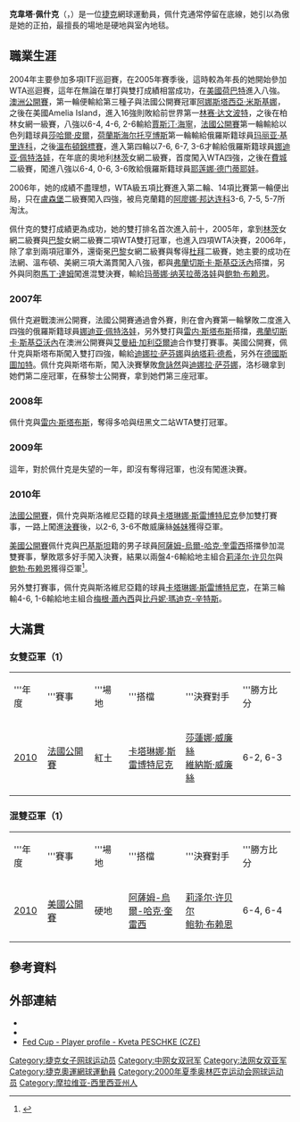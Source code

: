 {{Infobox 網球選手
|姓名=克韋塔·佩什克<br/>Květa Peschke
|image=[[File:Kveta_Peschke_2011_US_Open.jpg|250px]]
|国籍={{CZE}}
|生年=1975年
|生日={{birth date and age|mf=yes|1975|7|9}}
|出生地={{CZE}}Bílovec
|居住地=[[布拉格|布拉格]]
|身高={{height|m=1.65}}
|体重={{convert|58|kg|lb|abbr=on}}
|持拍手=右
|反拍=双手
|转职业年=1993年
|球拍=
|球衣=
|球鞋=
|单打最高排名= '''26'''（2005年11月7日）
|雙打最高排名= '''1''' （2011年7月4日）
|现單打排名= --
|現雙打排名= 28 （2017年7月3日）
|单打冠军头衔=(WTA)1(ITF)10
|双打冠军头衔=(WTA)28(ITF)8
|职业战绩=175胜108负
|奖金=$2,456,578[[美元|美元]]
|澳网最好成绩=女單第三轮（2000）<br /> 女雙八強（2002、2008）
|法网最好成绩=女單第三轮（1999，2000）<br /> 女雙亞軍（2010）
|温网最好成绩=女單第四轮（2005）<br /> 女雙八強（2006，2007，2010）
|美网最好成绩=女單第二轮（1998，2000）<br /> 女雙四強（2006，2007）
|大满贯个数=1（雙打1個）
|奥运会最好成绩=
}}

'''克韋塔·佩什克'''（{{lang-cs|'''Květa Peschkeová'''}}，{{bd|1975年|7月9日|catIdx=Peschke}}）是一位[[捷克|捷克]]網球運動員，佩什克通常停留在底線，她引以為傲是她的正拍，最擅長的場地是硬地與室內地毯。

== 職業生涯 ==
2004年主要參加多項ITF巡迴賽，在2005年賽季後，這時較為年長的她開始參加WTA巡迴賽，這年在無論在單打與雙打成績相當成功，在[[美國|美國]][[荷巴特|荷巴特]]進入八強。[[2005年澳洲網球公開賽|澳洲公開賽]]，第一輪便輸給第三種子與法國公開賽冠軍[[阿娜斯塔西亞·米斯基娜|阿娜斯塔西亞·米斯基娜]]，之後在美國Amelia Island，進入16強則敗給前世界第一[[林赛·达文波特|林赛·达文波特]]，之後在柏林女網一級賽，八強以6-4, 4-6, 2-6輸給[[賈斯汀·海寧|賈斯汀·海寧]]，[[2005年法國網球公開賽|法國公開賽]]第一輪輸給以色列籍球員[[莎哈爾·皮爾|莎哈爾·皮爾]]，[[荷蘭|荷蘭]][[斯海尔托亨博斯|斯海尔托亨博斯]]第一輪輸給俄羅斯籍球員[[玛丽亚·基里连科|玛丽亚·基里连科]]，之後[[2005年溫布頓網球錦標賽|溫布頓錦標賽]]，進入第四輪以7-6, 6-7, 3-6才輸給俄羅斯籍球員[[娜迪亚·佩特洛娃|娜迪亚·佩特洛娃]]，在年底的奧地利[[林茨|林茨]]女網二級賽，首度闖入WTA四強，之後在[[費城|費城]]二級賽，闖進八強以6-4, 0-6, 3-6敗給俄羅斯籍球員[[耶莲娜·德门蒂耶娃|耶莲娜·德门蒂耶娃]]。

2006年，她的成績不盡理想，WTA級五項比賽進入第二輪、14項比賽第一輪便出局，只在[[盧森堡|盧森堡]]二級賽闖入四強，被烏克蘭籍的[[阿廖娜·邦达连科|阿廖娜·邦达连科]]3-6, 7-5, 5-7所淘汰。

佩什克的雙打成績更為成功，她的雙打排名首次進入前十，2005年，拿到[[林茨|林茨]]女網二級賽與[[巴黎|巴黎]]女網二級賽二項WTA雙打冠軍，也進入四項WTA決賽，2006年，除了拿到兩項冠軍外，還衛冕[[巴黎|巴黎]]女網二級賽與奪得[[杜拜|杜拜]]二級賽，她主要的成功在法網、溫布頓、美網三項大滿貫闖入八強，都與[[弗蘭切斯卡·斯基亞沃內|弗蘭切斯卡·斯基亞沃內]]搭擋，另外與同胞[[馬丁·達姆|馬丁·達姆]]闖進混雙決賽，輸給[[玛蒂娜·纳芙拉蒂洛娃|玛蒂娜·纳芙拉蒂洛娃]]與[[鲍勃·布赖恩|鲍勃·布赖恩]]。

=== 2007年 ===
佩什克避戰澳洲公開賽，法國公開賽通過會外賽，則在會內賽第一輪擊敗二度進入四強的俄羅斯籍球員[[娜迪亚·佩特洛娃|娜迪亚·佩特洛娃]]，另外雙打與[[雷内·斯塔布斯|雷内·斯塔布斯]]搭擋，[[弗蘭切斯卡·斯基亞沃內|弗蘭切斯卡·斯基亞沃內]]在澳洲公開賽與[[艾曼紐·加利亞爾迪|艾曼紐·加利亞爾迪]]合作雙打賽事。美國公開賽，佩什克與斯塔布斯闖入雙打四強，輸給[[迪娜拉·萨芬娜|迪娜拉·萨芬娜]]與[[纳塔莉·德希|纳塔莉·德希]]，另外在[[德國|德國]][[斯圖加特|斯圖加特]]。佩什克與斯塔布斯，闖入決賽擊敗[[詹詠然|詹詠然]]與[[迪娜拉·萨芬娜|迪娜拉·萨芬娜]]，洛杉磯拿到她們第二座冠軍，在蘇黎士公開賽，拿到她們第三座冠軍。

=== 2008年 ===
佩什克與[[雷内·斯塔布斯|雷内·斯塔布斯]]，奪得多哈與纽黑文二站WTA雙打冠軍。

=== 2009年 ===
這年，對於佩什克是失望的一年，即沒有奪得冠軍，也沒有闖進決賽。

=== 2010年 ===
[[2010年法國網球公開賽|法國公開賽]]，佩什克與斯洛維尼亞籍的球員[[卡塔琳娜·斯雷博特尼克|卡塔琳娜·斯雷博特尼克]]參加雙打賽事，一路上闖進[[2010年法國網球公開賽女子雙打比賽|決賽]]後，以2-6, 3-6不敵威廉絲[[維納斯·威廉絲|姊]][[莎蓮娜·威廉絲|妹]]獲得亞軍。

[[2010年美國網球公開賽|美國公開賽]]佩什克與[[巴基斯坦|巴基斯坦]]籍的男子球員[[阿薩姆-烏爾-哈克·奎雷西|阿薩姆-烏爾-哈克·奎雷西]]搭擋參加混雙賽事，擊敗眾多好手闖入決賽，結果以兩盤4-6輸給地主組合[[莉泽尔·许贝尔|莉泽尔·许贝尔]]與[[鲍勃·布赖恩|鲍勃·布赖恩]]獲得亞軍<ref>{{Cite web |url=http://www.nytimes.com/2010/09/10/sports/tennis/10straightsets.html?scp=1&sq=Peschke&st=cse |title=存档副本 |access-date=2010-11-17 |archive-date=2020-08-15 |archive-url=https://web.archive.org/web/20200815094306/https://www.nytimes.com/2010/09/10/sports/tennis/10straightsets.html?scp=1&sq=Peschke&st=cse |dead-url=no }}</ref>。

另外雙打賽事，佩什克與斯洛維尼亞籍的球員[[卡塔琳娜·斯雷博特尼克|卡塔琳娜·斯雷博特尼克]]，在第三輪輸4-6, 1-6輸給地主組合[[梅根·蕭內西|梅根·蕭內西]]與[[比丹妮·瑪迪克-辛特斯|比丹妮·瑪迪克-辛特斯]]。

== 大滿貫 ==
=== 女雙亞軍（1） ===
{| class="wikitable"
|width="50"|'''年度
|width="145"|'''賽事
|width="75"|'''場地
|width="200"|'''搭檔
|width="200"|'''決賽對手
|width="175"|'''勝方比分
|-bgcolor="#EBC2AF"
| [[2010年法國網球公開賽女子雙打比賽|2010]] || [[法國網球公開賽|法國公開賽]] || 紅土 || {{flagicon|CZE}} [[卡塔琳娜·斯雷博特尼克|卡塔琳娜·斯雷博特尼克]] || {{flagicon|USA}} [[莎蓮娜·威廉絲|莎蓮娜·威廉絲]] <br /> {{flagicon|USA}} [[維納斯·威廉絲|維納斯·威廉絲]] || 6-2, 6-3
|}

=== 混雙亞軍（1） ===
{| class="wikitable"
|width="50"|'''年度
|width="145"|'''賽事
|width="75"|'''場地
|width="200"|'''搭檔
|width="200"|'''決賽對手
|width="175"|'''勝方比分
|-bgcolor="#FFFFCC"
| [[2010年美國網球公開賽混合雙打比賽|2010]] || [[美國網球公開賽|美國公開賽]] || 硬地 || {{flagicon|PAK}} [[阿薩姆-烏爾-哈克·奎雷西|阿薩姆-烏爾-哈克·奎雷西]] || {{flagicon|USA}} [[莉泽尔·许贝尔|莉泽尔·许贝尔]] <br /> {{flagicon|USA}} [[鲍勃·布赖恩|鲍勃·布赖恩]] || 6-4, 6-4
|}

==參考資料==
{{reflist|2}}

==外部連結==
* {{WTA|3406}}
* {{ITF Profile|id=20003217}}
* [http://www.fedcup.com/en/players/player/profile.aspx?playerid=20003217 Fed Cup - Player profile - Kveta PESCHKE (CZE)] {{Wayback|url=http://www.fedcup.com/en/players/player/profile.aspx?playerid=20003217 |date=20160330095458 }}

{{Authority control}}
{{DEFAULTSORT:Peschke, Kveta}}
[[Category:捷克女子网球运动员|Category:捷克女子网球运动员]]
[[Category:中网女双冠军|Category:中网女双冠军]]
[[Category:法网女双亚军|Category:法网女双亚军]]
[[Category:捷克奧運網球運動員|Category:捷克奧運網球運動員]]
[[Category:2000年夏季奥林匹克运动会网球运动员|Category:2000年夏季奥林匹克运动会网球运动员]]
[[Category:摩拉维亚-西里西亚州人|Category:摩拉维亚-西里西亚州人]]